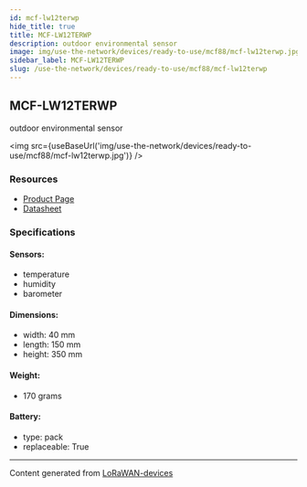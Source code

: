 ```yaml
---
id: mcf-lw12terwp
hide_title: true
title: MCF-LW12TERWP
description: outdoor environmental sensor
image: img/use-the-network/devices/ready-to-use/mcf88/mcf-lw12terwp.jpg
sidebar_label: MCF-LW12TERWP
slug: /use-the-network/devices/ready-to-use/mcf88/mcf-lw12terwp
---
```



## MCF-LW12TERWP

outdoor environmental sensor

<img src={useBaseUrl('img/use-the-network/devices/ready-to-use/mcf88/mcf-lw12terwp.jpg')} />

### Resources

- [Product Page](https://www.mcf88.it/prodotto/mcf-lw12terwp/)
- [Datasheet](https://www.mcf88.it/wp-content/uploads/2020/07/MCF-LW12TERWP.pdf)

### Specifications

#### Sensors:

- temperature
- humidity
- barometer

#### Dimensions:

- width: 40 mm
- length: 150 mm
- height: 350 mm

#### Weight:

- 170 grams

#### Battery:

- type: pack
- replaceable: True

---

Content generated from [LoRaWAN-devices](https://github.com/TheThingsNetwork/lorawan-devices)
